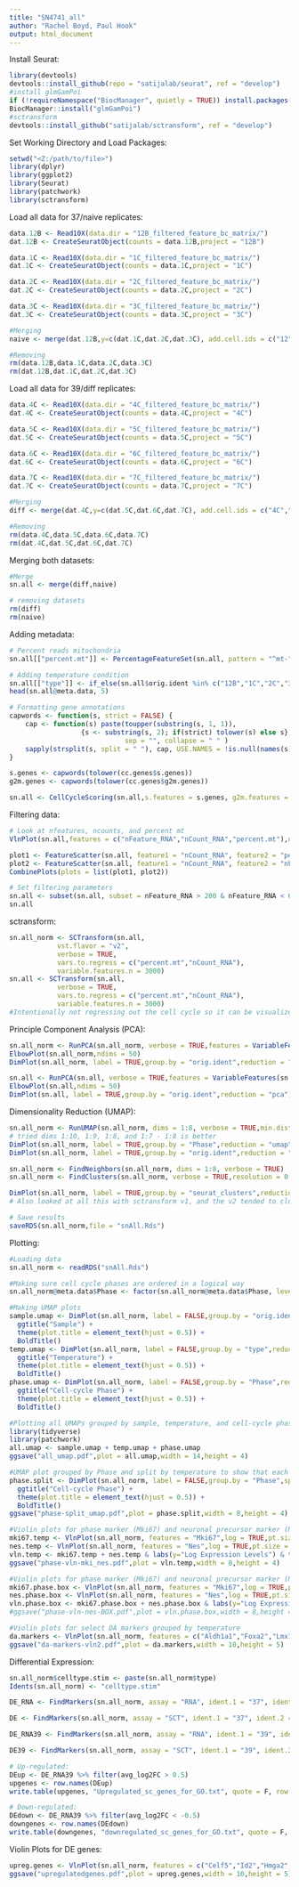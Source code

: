---
title: "SN4741_all"
author: "Rachel Boyd, Paul Hook"
output: html_document
---

Install Seurat:
```{r, eval=F}
library(devtools)
devtools::install_github(repo = "satijalab/seurat", ref = "develop")
#install glmGamPoi
if (!requireNamespace("BiocManager", quietly = TRUE)) install.packages("BiocManager")
BiocManager::install("glmGamPoi")
#sctransform
devtools::install_github("satijalab/sctransform", ref = "develop")
```

Set Working Directory and Load Packages:
```{r}
setwd("<Z:/path/to/file>")
library(dplyr)
library(ggplot2)
library(Seurat)
library(patchwork)
library(sctransform)
```

Load all data for 37/naive replicates:
```{r}
data.12B <- Read10X(data.dir = "12B_filtered_feature_bc_matrix/")
dat.12B <- CreateSeuratObject(counts = data.12B,project = "12B")

data.1C <- Read10X(data.dir = "1C_filtered_feature_bc_matrix/")
dat.1C <- CreateSeuratObject(counts = data.1C,project = "1C")

data.2C <- Read10X(data.dir = "2C_filtered_feature_bc_matrix/")
dat.2C <- CreateSeuratObject(counts = data.2C,project = "2C")

data.3C <- Read10X(data.dir = "3C_filtered_feature_bc_matrix/")
dat.3C <- CreateSeuratObject(counts = data.3C,project = "3C")

#Merging
naive <- merge(dat.12B,y=c(dat.1C,dat.2C,dat.3C), add.cell.ids = c("12","1C","2C","3C"),project = "naive")

#Removing
rm(data.12B,data.1C,data.2C,data.3C)
rm(dat.12B,dat.1C,dat.2C,dat.3C)
```

Load all data for 39/diff replicates:
```{r}
data.4C <- Read10X(data.dir = "4C_filtered_feature_bc_matrix/")
dat.4C <- CreateSeuratObject(counts = data.4C,project = "4C")

data.5C <- Read10X(data.dir = "5C_filtered_feature_bc_matrix/")
dat.5C <- CreateSeuratObject(counts = data.5C,project = "5C")

data.6C <- Read10X(data.dir = "6C_filtered_feature_bc_matrix/")
dat.6C <- CreateSeuratObject(counts = data.6C,project = "6C")

data.7C <- Read10X(data.dir = "7C_filtered_feature_bc_matrix/")
dat.7C <- CreateSeuratObject(counts = data.7C,project = "7C")

#Merging
diff <- merge(dat.4C,y=c(dat.5C,dat.6C,dat.7C), add.cell.ids = c("4C","5C","6C","7C"),project = "diff")

#Removing
rm(data.4C,data.5C,data.6C,data.7C)
rm(dat.4C,dat.5C,dat.6C,dat.7C)
```

Merging both datasets:
```{r}
#Merge
sn.all <- merge(diff,naive)

# removing datasets
rm(diff)
rm(naive)
```

Adding metadata:
```{r}
# Percent reads mitochondria
sn.all[["percent.mt"]] <- PercentageFeatureSet(sn.all, pattern = "^mt-")

# Adding temperature condition
sn.all[["type"]] <- if_else(sn.all$orig.ident %in% c("12B","1C","2C","3C"),"37","39")
head(sn.all@meta.data, 5)

# Formatting gene annotations
capwords <- function(s, strict = FALSE) {
    cap <- function(s) paste(toupper(substring(s, 1, 1)),
                  {s <- substring(s, 2); if(strict) tolower(s) else s},
                             sep = "", collapse = " " )
    sapply(strsplit(s, split = " "), cap, USE.NAMES = !is.null(names(s)))
}

s.genes <- capwords(tolower(cc.genes$s.genes))
g2m.genes <- capwords(tolower(cc.genes$g2m.genes))

sn.all <- CellCycleScoring(sn.all,s.features = s.genes, g2m.features = g2m.genes, set.ident = FALSE)
```

Filtering data:
```{r}
# Look at nfeatures, ncounts, and percent mt
VlnPlot(sn.all,features = c("nFeature_RNA","nCount_RNA","percent.mt"),ncol = 3)

plot1 <- FeatureScatter(sn.all, feature1 = "nCount_RNA", feature2 = "percent.mt")
plot2 <- FeatureScatter(sn.all, feature1 = "nCount_RNA", feature2 = "nFeature_RNA")
CombinePlots(plots = list(plot1, plot2))

# Set filtering parameters
sn.all <- subset(sn.all, subset = nFeature_RNA > 200 & nFeature_RNA < 6000 & percent.mt < 15)
sn.all
```

sctransform:
```{r}
sn.all_norm <- SCTransform(sn.all,
            vst.flavor = "v2",
            verbose = TRUE,
            vars.to.regress = c("percent.mt","nCount_RNA"),
            variable.features.n = 3000)
sn.all <- SCTransform(sn.all,
            verbose = TRUE,
            vars.to.regress = c("percent.mt","nCount_RNA"),
            variable.features.n = 3000)
#Intentionally not regressing out the cell cycle so it can be visualized
```

Principle Component Analysis (PCA):
```{r}
sn.all_norm <- RunPCA(sn.all_norm, verbose = TRUE,features = VariableFeatures(sn.all_norm))
ElbowPlot(sn.all_norm,ndims = 50)
DimPlot(sn.all_norm, label = TRUE,group.by = "orig.ident",reduction = "pca") + NoLegend()

sn.all <- RunPCA(sn.all, verbose = TRUE,features = VariableFeatures(sn.all))
ElbowPlot(sn.all,ndims = 50)
DimPlot(sn.all, label = TRUE,group.by = "orig.ident",reduction = "pca") + NoLegend()
```

Dimensionality Reduction (UMAP):
```{r}
sn.all_norm <- RunUMAP(sn.all_norm, dims = 1:8, verbose = TRUE,min.dist = 0.001)
# tried dims 1:10, 1:9, 1:8, and 1:7 - 1:8 is better
DimPlot(sn.all_norm, label = TRUE,group.by = "Phase",reduction = "umap")
DimPlot(sn.all_norm, label = TRUE,group.by = "orig.ident",reduction = "umap")

sn.all_norm <- FindNeighbors(sn.all_norm, dims = 1:8, verbose = TRUE)
sn.all_norm <- FindClusters(sn.all_norm, verbose = TRUE,resolution = 0.5)

DimPlot(sn.all_norm, label = TRUE,group.by = "seurat_clusters",reduction = "umap")
# Also looked at all this with sctransform v1, and the v2 tended to cluster better

# Save results
saveRDS(sn.all_norm,file = "snAll.Rds")
```

Plotting:
```{r}
#Loading data
sn.all_norm <- readRDS("snAll.Rds")

#Making sure cell cycle phases are ordered in a logical way
sn.all_norm@meta.data$Phase <- factor(sn.all_norm@meta.data$Phase, levels = c("G1","S","G2M"))

#Making UMAP plots
sample.umap <- DimPlot(sn.all_norm, label = FALSE,group.by = "orig.ident",reduction = "umap") +
  ggtitle("Sample") +
  theme(plot.title = element_text(hjust = 0.5)) +
  BoldTitle()
temp.umap <- DimPlot(sn.all_norm, label = FALSE,group.by = "type",reduction = "umap") +
  ggtitle("Temperature") +
  theme(plot.title = element_text(hjust = 0.5)) +
  BoldTitle()
phase.umap <- DimPlot(sn.all_norm, label = FALSE,group.by = "Phase",reduction = "umap") +
  ggtitle("Cell-cycle Phase") +
  theme(plot.title = element_text(hjust = 0.5)) +
  BoldTitle()

#Plotting all UMAPs grouped by sample, temperature, and cell-cycle phase on one plot
library(tidyverse)
library(patchwork)
all.umap <- sample.umap + temp.umap + phase.umap
ggsave("all_umap.pdf",plot = all.umap,width = 14,height = 4)

#UMAP plot grouped by Phase and split by temperature to show that each temperature is dominated by a specific phase.
phase.split <- DimPlot(sn.all_norm, label = FALSE,group.by = "Phase",split.by = "type",reduction = "umap") +
  ggtitle("Cell-cycle Phase") +
  theme(plot.title = element_text(hjust = 0.5)) +
  BoldTitle()
ggsave("phase-split_umap.pdf",plot = phase.split,width = 8,height = 4)

#Violin plots for phase marker (Mki67) and neuronal precursor marker (Nestin) grouped by temp
mki67.temp <- VlnPlot(sn.all_norm, features = "Mki67",log = TRUE,pt.size = 0,group.by = "type",assay = "RNA") + theme(plot.title = element_text(hjust = 0.5))
nes.temp <- VlnPlot(sn.all_norm, features = "Nes",log = TRUE,pt.size = 0,group.by = "type",assay = "RNA") + theme(plot.title = element_text(hjust = 0.5))
vln.temp <- mki67.temp + nes.temp & labs(y="Log Expression Levels") & theme(axis.title.x = element_blank())
ggsave("phase-vln-mki_nes.pdf",plot = vln.temp,width = 8,height = 4)

#Violin plots for phase marker (Mki67) and neuronal precursor marker (Nestin) grouped by Phase with boxplots
mki67.phase.box <- VlnPlot(sn.all_norm, features = "Mki67",log = TRUE,pt.size = 0,group.by = "Phase",assay = "RNA") + theme(plot.title = element_text(hjust = 0.5)) + geom_boxplot(width=0.075,fill="grey")
nes.phase.box <- VlnPlot(sn.all_norm, features = "Nes",log = TRUE,pt.size = 0,group.by = "Phase",assay = "RNA") + theme(plot.title = element_text(hjust = 0.5)) + geom_boxplot(width=0.075,fill="grey")
vln.phase.box <- mki67.phase.box + nes.phase.box & labs(y="Log Expression Levels") & theme(axis.title.x = element_blank())
#ggsave("phase-vln-nes-BOX.pdf",plot = vln.phase.box,width = 8,height = 4)

#Violin plots for select DA markers grouped by temperature
da.markers <- VlnPlot(sn.all_norm, features = c("Aldh1a1","Foxa2","Lmx1b","Nr4a2","Pitx3","Slc6a3","Th"),log = TRUE,pt.size = 0,group.by = "type",assay = "RNA",ncol = 4) & labs(y="Log (Expression Levels)") & theme(axis.title.x = element_blank())
ggsave("da-markers-vln2.pdf",plot = da.markers,width = 10,height = 5)
```

Differential Expression:
```{r}
sn.all_norm$celltype.stim <- paste(sn.all_norm$type)
Idents(sn.all_norm) <- "celltype.stim"

DE_RNA <- FindMarkers(sn.all_norm, assay = "RNA", ident.1 = "37", ident.2 = "39", min.diff.pct = 0.2, verbose = FALSE)

DE <- FindMarkers(sn.all_norm, assay = "SCT", ident.1 = "37", ident.2 = "39", min.diff.pct = 0.2, verbose = FALSE)

DE_RNA39 <- FindMarkers(sn.all_norm, assay = "RNA", ident.1 = "39", ident.2 = "37", min.diff.pct = 0.2, verbose = FALSE)

DE39 <- FindMarkers(sn.all_norm, assay = "SCT", ident.1 = "39", ident.2 = "37", min.diff.pct = 0.2, verbose = FALSE)

# Up-regulated:
DEup <- DE_RNA39 %>% filter(avg_log2FC > 0.5)
upgenes <- row.names(DEup)
write.table(upgenes, "Upregulated_sc_genes_for_GO.txt", quote = F, row.names = F, col.names = F)

# Down-regulated:
DEdown <- DE_RNA39 %>% filter(avg_log2FC < -0.5)
downgenes <- row.names(DEdown)
write.table(downgenes, "downregulated_sc_genes_for_GO.txt", quote = F, row.names = F, col.names = F)
```

Violin Plots for DE genes:
```{r}
upreg.genes <- VlnPlot(sn.all_norm, features = c("Celf5","Id2","Hmga2","Irx3","Scn1b","Cdh13"),log = TRUE,pt.size = 0,group.by = "type",assay = "RNA",ncol = 4) & labs(y="Log (Expression Levels)") & theme(axis.title.x = element_blank())
ggsave("upregulatedgenes.pdf",plot = upreg.genes,width = 10,height = 5)
```



